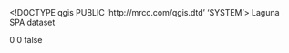 <!DOCTYPE qgis PUBLIC 'http://mrcc.com/qgis.dtd' 'SYSTEM'>
<qgis version="3.24.0-Tisler">
  <identifier>Laguna</identifier>
  <parentidentifier></parentidentifier>
  <language>SPA</language>
  <type>dataset</type>
  <title>Laguna</title>
  <abstract></abstract>
  <links/>
  <fees></fees>
  <encoding></encoding>
  <crs>
    <spatialrefsys nativeFormat="Wkt">
      <wkt></wkt>
      <proj4></proj4>
      <srsid>0</srsid>
      <srid>0</srid>
      <authid></authid>
      <description></description>
      <projectionacronym></projectionacronym>
      <ellipsoidacronym></ellipsoidacronym>
      <geographicflag>false</geographicflag>
    </spatialrefsys>
  </crs>
  <extent/>
</qgis>
